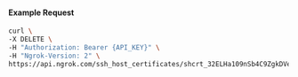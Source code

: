 
#### Example Request

```bash
curl \
-X DELETE \
-H "Authorization: Bearer {API_KEY}" \
-H "Ngrok-Version: 2" \
https://api.ngrok.com/ssh_host_certificates/shcrt_32ELHa109nSb4C9ZgkDVe1XHZRj
```
